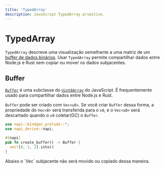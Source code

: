 ```yaml
---
title: 'TypedArray'
description: JavaScript TypedArray primitive.
---
```



# TypedArray

`TypedArray` descreve uma visualização semelhante a uma matriz de um [buffer de dados binários](https://developer.mozilla.org/en-US/docs/Web/JavaScript/Reference/Global_Objects/ArrayBuffer). Usar `TypedArray` permite compartilhar dados entre Node.js e Rust sem copiar ou mover os dados subjacentes.

## Buffer

[`Buffer`](https://nodejs.org/api/buffer.html) é uma subclasse do [`Uint8Array`](https://developer.mozilla.org/en-US/docs/Web/JavaScript/Reference/Global_Objects/Uint8Array) do JavaScript. É frequentemente usado para compartilhar dados entre Node.js e Rust.

`Buffer` pode ser criado com `Vec<u8>`. Se você criar `Buffer` dessa forma, a propriedade do `Vec<8>` será transferida para o `v8`, e o `Vec<u8>` será descartado quando o `v8` coletar(GC) o `Buffer`.

```rust {6} filename="lib.rs"
use napi::bindgen_prelude::*;
use napi_derive::napi;

#[napi]
pub fn create_buffer() -> Buffer {
  vec![0, 1, 2].into()
}
```

<Callout>
  Abaixo o `Vec<u8>` subjacente não será movido ou copiado dessa maneira.
</Callout>
